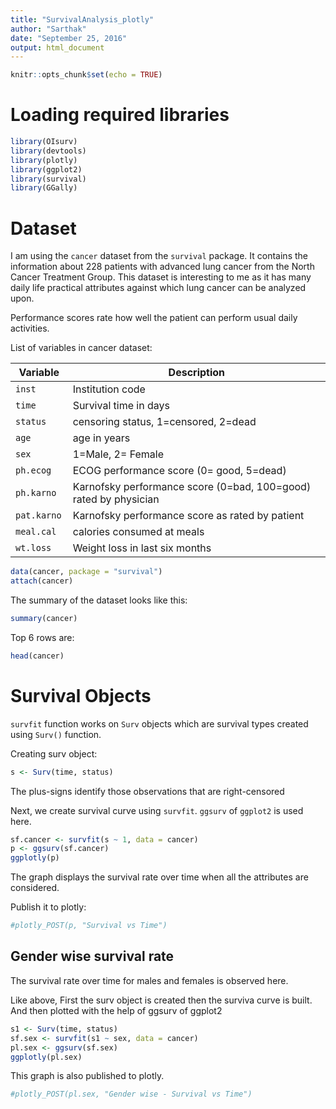```yaml
---
title: "SurvivalAnalysis_plotly"
author: "Sarthak"
date: "September 25, 2016"
output: html_document
---
```


```r
knitr::opts_chunk$set(echo = TRUE)
```

# Loading required libraries
```r
library(OIsurv)
library(devtools)
library(plotly)
library(ggplot2)
library(survival)
library(GGally)
```
# Dataset
I am using the `cancer` dataset from the `survival` package. It contains the information about 228 patients with advanced lung cancer from the North Cancer Treatment Group.
This dataset is interesting to me as it has many daily life practical attributes against which lung cancer can be analyzed upon. 

Performance scores rate how well the patient can perform usual daily activities.

List of variables in cancer dataset:

| Variable        | Description    |    
| --------------- | -------------------------------------------------------------------|
| `inst`          | Institution code                                                  |
| `time`          | Survival time in days                                             |
| `status`        | censoring status, 1=censored, 2=dead                              |
| `age`           | age in years                                                      |
| `sex`           | 1=Male, 2= Female                                                 |
| `ph.ecog`       | ECOG performance score (0= good, 5=dead)                          |
| `ph.karno`      | Karnofsky performance score (0=bad, 100=good) rated by physician  |
| `pat.karno`     | Karnofsky performance score as rated by patient                   |
| `meal.cal`      | calories consumed at meals                                        |
| `wt.loss`       | Weight loss in last six months                                    | 

 
```r
data(cancer, package = "survival")
attach(cancer)
```

The summary of the dataset looks like this:
```r
summary(cancer)
```

Top 6 rows are:
```r
head(cancer)
```



# Survival Objects
`survfit` function works on `Surv` objects which are survival types created using `Surv()` function.

Creating surv object:
```r
s <- Surv(time, status)
```
The plus-signs identify those observations that are right-censored

Next, we create survival curve using `survfit`. `ggsurv` of `ggplot2` is used here.
```r
sf.cancer <- survfit(s ~ 1, data = cancer)
p <- ggsurv(sf.cancer)
ggplotly(p)
```
The graph displays the survival rate over time when all the attributes are considered.

Publish it to plotly:
```r
#plotly_POST(p, "Survival vs Time")
```

## Gender wise survival rate
The survival rate over time for males and females is observed here.

Like above, First the surv object is created then the surviva curve is built. And then plotted with the help of ggsurv of ggplot2
```r
s1 <- Surv(time, status)
sf.sex <- survfit(s1 ~ sex, data = cancer)
pl.sex <- ggsurv(sf.sex)
ggplotly(pl.sex)
```
This graph is also published to plotly.
```r
#plotly_POST(pl.sex, "Gender wise - Survival vs Time")
```
